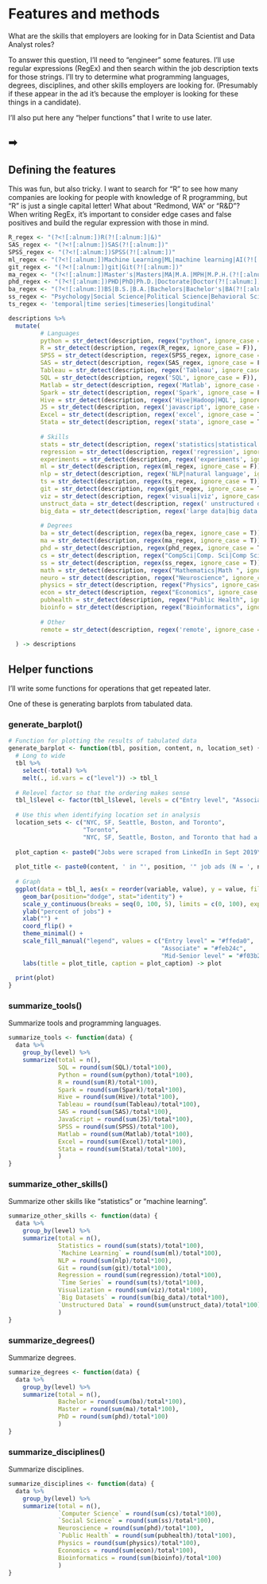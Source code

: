 
# Features and methods {.tabset}

What are the skills that employers are looking for in Data Scientist and Data Analyst roles?

To answer this question, I'll need to "engineer" some features. I'll use regular expressions (RegEx) and then search within the job description texts for those strings. I'll try to determine what programming languages, degrees, disciplines, and other skills employers are looking for. (Presumably if these appear in the ad it's because the employer is looking for these things in a candidate).

I'll also put here any "helper functions" that I write to use later.

##  <span>➡</span>

## Defining the features

This was fun, but also tricky. I want to search for "R" to see how many companies are looking for people with knowledge of R programming, but "R" is just a single capital letter! What about "Redmond, WA" or "R&D"? When writing RegEx, it's important to consider edge cases and false positives and build the regular expression with those in mind.

```r
R_regex <- "(?<![:alnum:])R(?![:alnum:]|&)"
SAS_regex <- "(?<![:alnum:])SAS(?![:alnum:])"
SPSS_regex <- "(?<![:alnum:])SPSS(?![:alnum:])"
ml_regex <- "(?<![:alnum:])Machine Learning|ML|machine learning|AI(?![:alnum:])"
git_regex <- "(?<![:alnum:])git|Git(?![:alnum:])"
ma_regex <- "(?<![:alnum:])Master's|Masters|MA|M.A.|MPH|M.P.H.(?![:alnum:])"
phd_regex <- "(?<![:alnum:])PHD|PhD|Ph.D.|Doctorate|Doctor(?![:alnum:])"
ba_regex <- "(?<![:alnum:])BS|B.S.|B.A.|Bachelors|Bachelor's|BA(?![:alnum:])"
ss_regex <- "Psychology|Social Science|Political Science|Behavioral Science|Behavior Science|Behavioural Science"
ts_regex <- 'temporal|time series|timeseries|longitudinal'

descriptions %>%
  mutate(
         # Languages
         python = str_detect(description, regex("python", ignore_case = T)),
         R = str_detect(description, regex(R_regex, ignore_case = F)),
         SPSS = str_detect(description, regex(SPSS_regex, ignore_case = F)),
         SAS = str_detect(description, regex(SAS_regex, ignore_case = F)),
         Tableau = str_detect(description, regex('Tableau', ignore_case = T)),
         SQL = str_detect(description, regex('SQL', ignore_case = F)),
         Matlab = str_detect(description, regex('Matlab', ignore_case = T)),
         Spark = str_detect(description, regex('Spark', ignore_case = F)),
         Hive = str_detect(description, regex('Hive|Hadoop|HQL', ignore_case = F)),
         JS = str_detect(description, regex('javascript', ignore_case = T)),
         Excel = str_detect(description, regex('excel', ignore_case = T)),
         Stata = str_detect(description, regex('stata', ignore_case = T)),
         
         # Skills
         stats = str_detect(description, regex('statistics|statistical', ignore_case = T)),
         regression = str_detect(description, regex('regression', ignore_case = F)),
         experiments = str_detect(description, regex('experiments', ignore_case = F)),
         ml = str_detect(description, regex(ml_regex, ignore_case = F)),
         nlp = str_detect(description, regex('NLP|natural language', ignore_case = T)),
         ts = str_detect(description, regex(ts_regex, ignore_case = T)),
         git = str_detect(description, regex(git_regex, ignore_case = T)),
         viz = str_detect(description, regex('visuali|viz', ignore_case = T)),
         unstruct_data = str_detect(description, regex(' unstructured data', ignore_case = T)),
         big_data = str_detect(description, regex('large data|big data', ignore_case = T)),
         
         # Degrees
         ba = str_detect(description, regex(ba_regex, ignore_case = T)),
         ma = str_detect(description, regex(ma_regex, ignore_case = T)),
         phd = str_detect(description, regex(phd_regex, ignore_case = T)),
         cs = str_detect(description, regex("CompSci|Comp. Sci|Comp Sci|Computer Science", ignore_case = T)),
         ss = str_detect(description, regex(ss_regex, ignore_case = T)),
         math = str_detect(description, regex("Mathematics|Math ", ignore_case = T)),
         neuro = str_detect(description, regex("Neuroscience", ignore_case = T)),
         physics = str_detect(description, regex("Physics", ignore_case = T)),
         econ = str_detect(description, regex("Economics", ignore_case = T)),
         pubhealth = str_detect(description, regex("Public Health", ignore_case = T)),
         bioinfo = str_detect(description, regex("Bioinformatics", ignore_case = T)),
         
         # Other
         remote = str_detect(description, regex('remote', ignore_case = T)),
         
  ) -> descriptions
```


## Helper functions {.tabset}

I'll write some functions for operations that get repeated later. 

One of these is generating barplots from tabulated data. 

### generate_barplot()

```r
# Function for plotting the results of tabulated data
generate_barplot <- function(tbl, position, content, n, location_set) {
  # Long to wide
  tbl %>%
    select(-total) %>%
    melt(., id.vars = c("level")) -> tbl_l
  
  # Relevel factor so that the ordering makes sense
  tbl_l$level <- factor(tbl_l$level, levels = c("Entry level", "Associate", "Mid-Senior level"))
  
  # Use this when identifying location set in analysis
  location_sets <- c("NYC, SF, Seattle, Boston, and Toronto", 
                     "Toronto",
                     "NYC, SF, Seattle, Boston, and Toronto that had a remote option")
  
  plot_caption <- paste0("Jobs were scraped from LinkedIn in Sept 2019\nLocations included ", location_sets[location_set], "\nPositions were Entry, Associate, and Senior levels")
  
  plot_title <- paste0(content, ' in "', position, '" job ads (N = ', n, ')')
  
  # Graph
  ggplot(data = tbl_l, aes(x = reorder(variable, value), y = value, fill = level)) + 
    geom_bar(position="dodge", stat="identity") +
    scale_y_continuous(breaks = seq(0, 100, 5), limits = c(0, 100), expand = c(0, 0, 0, 0)) + 
    ylab("percent of jobs") + 
    xlab("") + 
    coord_flip() + 
    theme_minimal() +
    scale_fill_manual("legend", values = c("Entry level" = "#ffeda0", 
                                           "Associate" = "#feb24c", 
                                           "Mid-Senior level" = "#f03b20")) +
    labs(title = plot_title, caption = plot_caption) -> plot
  
  print(plot)
}

```

### summarize_tools()

Summarize tools and programming languages.

```r
summarize_tools <- function(data) {
  data %>%
    group_by(level) %>%
    summarize(total = n(),
              SQL = round(sum(SQL)/total*100),
              Python = round(sum(python)/total*100),
              R = round(sum(R)/total*100),
              Spark = round(sum(Spark)/total*100),
              Hive = round(sum(Hive)/total*100),
              Tableau = round(sum(Tableau)/total*100),
              SAS = round(sum(SAS)/total*100),
              JavaScript = round(sum(JS)/total*100),
              SPSS = round(sum(SPSS)/total*100),
              Matlab = round(sum(Matlab)/total*100),
              Excel = round(sum(Excel)/total*100),
              Stata = round(sum(Stata)/total*100),
              )
}
```

### summarize_other_skills()

Summarize other skills like "statistics" or "machine learning".

```r
summarize_other_skills <- function(data) {
  data %>%
    group_by(level) %>%
    summarize(total = n(),
              Statistics = round(sum(stats)/total*100),
              `Machine Learning` = round(sum(ml)/total*100),
              NLP = round(sum(nlp)/total*100),
              Git = round(sum(git)/total*100),
              Regression = round(sum(regression)/total*100),
              `Time Series` = round(sum(ts)/total*100),
              Visualization = round(sum(viz)/total*100),
              `Big Datasets` = round(sum(big_data)/total*100),
              `Unstructured Data` = round(sum(unstruct_data)/total*100)
              )
}
```


### summarize_degrees()

Summarize degrees.

```r
summarize_degrees <- function(data) {
  data %>%
    group_by(level) %>%
    summarize(total = n(),
              Bachelor = round(sum(ba)/total*100),
              Master = round(sum(ma)/total*100),
              PhD = round(sum(phd)/total*100)
              )
}
```



### summarize_disciplines()

Summarize disciplines.

```r
summarize_disciplines <- function(data) {
  data %>%
    group_by(level) %>%
    summarize(total = n(),
              `Computer Science` = round(sum(cs)/total*100),
              `Social Science` = round(sum(ss)/total*100),
              Neuroscience = round(sum(phd)/total*100),
              `Public Health` = round(sum(pubhealth)/total*100),
              Physics = round(sum(physics)/total*100),
              Economics = round(sum(econ)/total*100),
              Bioinformatics = round(sum(bioinfo)/total*100)
              )
}
```





